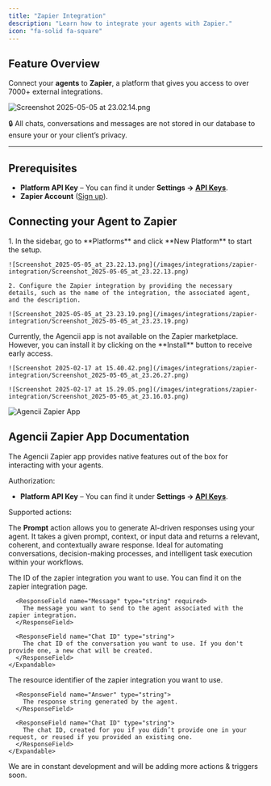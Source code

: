 ```yaml
---
title: "Zapier Integration"
description: "Learn how to integrate your agents with Zapier."
icon: "fa-solid fa-square"
---
```


## Feature Overview

Connect your **agents** to **Zapier**, a platform that gives you access to over 7000+ external integrations.

![Screenshot 2025-05-05 at 23.02.14.png](/images/integrations/zapier-integration/Screenshot_2025-05-05_at_23.02.14.png)

🔒 All chats, conversations and messages are not stored in our database to ensure your or your client’s privacy.

---

## Prerequisites

- **Platform API Key** – You can find it under **Settings → [API Keys](https://agencii.ai/settings/?tab=apiKeys)**.
- **Zapier Account** ([Sign up](https://zapier.com/)).

## Connecting your Agent to Zapier

<Steps>
  <Step title="Create a Zapier Integration">
    1. In the sidebar, go to **Platforms** and click **New Platform** to start the setup.

    ![Screenshot_2025-05-05_at_23.22.13.png](/images/integrations/zapier-integration/Screenshot_2025-05-05_at_23.22.13.png)

    2. Configure the Zapier integration by providing the necessary details, such as the name of the integration, the associated agent, and the description.

    ![Screenshot_2025-05-05_at_23.23.19.png](/images/integrations/zapier-integration/Screenshot_2025-05-05_at_23.23.19.png)
  </Step> 

  <Step title="Install Zapier App on your workspace">
    Currently, the Agencii app is not available on the Zapier marketplace. However, you can install it by clicking on the **Install** button to receive early access.

    ![Screenshot 2025-02-17 at 15.40.42.png](/images/integrations/zapier-integration/Screenshot_2025-05-05_at_23.26.27.png)

    ![Screenshot 2025-02-17 at 15.29.05.png](/images/integrations/zapier-integration/Screenshot_2025-05-05_at_23.16.03.png)
  </Step>
</Steps>

![Agencii Zapier App](/images/zapier-agencii-logo.svg)
## Agencii Zapier App Documentation

The Agencii Zapier app provides native features out of the box for interacting with your agents.

Authorization:

- **Platform API Key** – You can find it under **Settings → [API Keys](https://agencii.ai/settings/?tab=apiKeys)**.

Supported actions:

<Card title="Prompt">
  <p>The <strong>Prompt</strong> action allows you to generate AI-driven responses using your agent. It takes a given prompt, context, or input data and returns a relevant, coherent, and contextually aware response. Ideal for automating conversations, decision-making processes, and intelligent task execution within your workflows.</p>

  <ResponseField name="Action Input Properties">
    <Expandable title="properties">
      <ResponseField name="Integration ID" type="string" required>
        The ID of the zapier integration you want to use. You can find it on the zapier integration page.
      </ResponseField>

      <ResponseField name="Message" type="string" required>
        The message you want to send to the agent associated with the zapier integration.
      </ResponseField>

      <ResponseField name="Chat ID" type="string">
        The chat ID of the conversation you want to use. If you don't provide one, a new chat will be created.
      </ResponseField>
    </Expandable>
  </ResponseField>
  <ResponseField name="Action Output Properties">
    <Expandable title="properties">
      <ResponseField name="Integration ID" type="string">
        The resource identifier of the zapier integration you want to use.
      </ResponseField>

      <ResponseField name="Answer" type="string">
        The response string generated by the agent.
      </ResponseField>

      <ResponseField name="Chat ID" type="string">
        The chat ID, created for you if you didn’t provide one in your request, or reused if you provided an existing one.
      </ResponseField>
    </Expandable>
  </ResponseField>
</Card>

<Tip>We are in constant development and will be adding more actions & triggers soon.</Tip>
